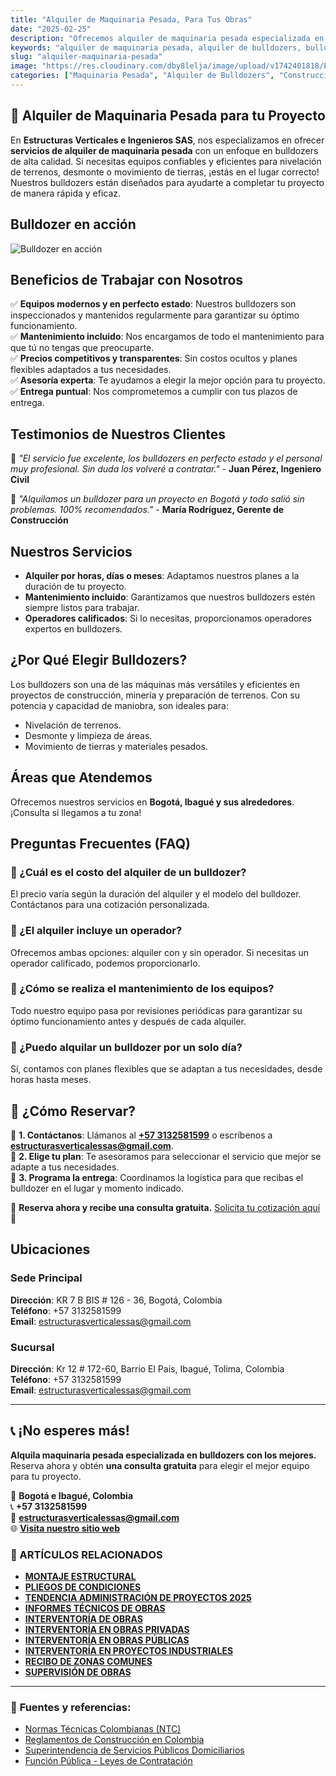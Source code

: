 ```yaml
---
title: "Alquiler de Maquinaria Pesada, Para Tus Obras"  
date: "2025-02-25"  
description: "Ofrecemos alquiler de maquinaria pesada especializada en bulldozers. Equipos modernos, mantenimiento garantizado y precios competitivos. ¡Contáctanos hoy!"  
keywords: "alquiler de maquinaria pesada, alquiler de bulldozers, bulldozer en renta, maquinaria pesada para construcción, renta de bulldozers en Bogotá, alquiler de bulldozers en Ibagué, maquinaria pesada con mantenimiento, bulldozers modernos, precios de alquiler de bulldozers, construcción y maquinaria pesada"  
slug: "alquiler-maquinaria-pesada"  
image: "https://res.cloudinary.com/dby8lelja/image/upload/v1742401818/Estructuras%20Verticales%20e%20Ingenieros%20SAS/Imagenes%20Blog/alquiler_maquinaria_pesada_mblex8.webp"  
categories: ["Maquinaria Pesada", "Alquiler de Bulldozers", "Construcción"]  
---
```


## 🚜 Alquiler de Maquinaria Pesada para tu Proyecto

En **Estructuras Verticales e Ingenieros SAS**, nos especializamos en ofrecer **servicios de alquiler de maquinaria pesada** con un enfoque en bulldozers de alta calidad. Si necesitas equipos confiables y eficientes para nivelación de terrenos, desmonte o movimiento de tierras, ¡estás en el lugar correcto! Nuestros bulldozers están diseñados para ayudarte a completar tu proyecto de manera rápida y eficaz.
## Bulldozer en acción
![Bulldozer en acción](https://res.cloudinary.com/dby8lelja/image/upload/v1742245119/Estructuras%20Verticales%20e%20Ingenieros%20SAS/Imagenes%20Blog/buldozer8_j8x1cx.webp)

## Beneficios de Trabajar con Nosotros

✅ **Equipos modernos y en perfecto estado**: Nuestros bulldozers son inspeccionados y mantenidos regularmente para garantizar su óptimo funcionamiento.  
✅ **Mantenimiento incluido**: Nos encargamos de todo el mantenimiento para que tú no tengas que preocuparte.  
✅ **Precios competitivos y transparentes**: Sin costos ocultos y planes flexibles adaptados a tus necesidades.  
✅ **Asesoría experta**: Te ayudamos a elegir la mejor opción para tu proyecto.  
✅ **Entrega puntual**: Nos comprometemos a cumplir con tus plazos de entrega.  

## Testimonios de Nuestros Clientes

📢 *"El servicio fue excelente, los bulldozers en perfecto estado y el personal muy profesional. Sin duda los volveré a contratar."* - **Juan Pérez, Ingeniero Civil**

📢 *"Alquilamos un bulldozer para un proyecto en Bogotá y todo salió sin problemas. 100% recomendados."* - **María Rodríguez, Gerente de Construcción**

## Nuestros Servicios

- **Alquiler por horas, días o meses**: Adaptamos nuestros planes a la duración de tu proyecto.  
- **Mantenimiento incluido**: Garantizamos que nuestros bulldozers estén siempre listos para trabajar.  
- **Operadores calificados**: Si lo necesitas, proporcionamos operadores expertos en bulldozers.  

## ¿Por Qué Elegir Bulldozers?

Los bulldozers son una de las máquinas más versátiles y eficientes en proyectos de construcción, minería y preparación de terrenos. Con su potencia y capacidad de maniobra, son ideales para:

- Nivelación de terrenos.  
- Desmonte y limpieza de áreas.  
- Movimiento de tierras y materiales pesados.  

## Áreas que Atendemos

Ofrecemos nuestros servicios en **Bogotá, Ibagué y sus alrededores**. ¡Consulta si llegamos a tu zona!  

## Preguntas Frecuentes (FAQ)

### 📌 ¿Cuál es el costo del alquiler de un bulldozer?
El precio varía según la duración del alquiler y el modelo del bulldozer. Contáctanos para una cotización personalizada.

### 📌 ¿El alquiler incluye un operador?
Ofrecemos ambas opciones: alquiler con y sin operador. Si necesitas un operador calificado, podemos proporcionarlo.

### 📌 ¿Cómo se realiza el mantenimiento de los equipos?
Todo nuestro equipo pasa por revisiones periódicas para garantizar su óptimo funcionamiento antes y después de cada alquiler.

### 📌 ¿Puedo alquilar un bulldozer por un solo día?
Sí, contamos con planes flexibles que se adaptan a tus necesidades, desde horas hasta meses.

## 📌 ¿Cómo Reservar?

🔹 **1. Contáctanos**: Llámanos al **[+57 3132581599](tel:+573132581599)** o escríbenos a **[estructurasverticalessas@gmail.com](mailto:estructurasverticalessas@gmail.com)**.  
🔹 **2. Elige tu plan**: Te asesoramos para seleccionar el servicio que mejor se adapte a tus necesidades.  
🔹 **3. Programa la entrega**: Coordinamos la logística para que recibas el bulldozer en el lugar y momento indicado.  

📢 **Reserva ahora y recibe una consulta gratuita.** [Solicita tu cotización aquí](https://www.estructurasverticales.com/servicios/alquiler-de-maquinaria-pesada) 📩

## Ubicaciones

### Sede Principal
**Dirección**: KR 7 B BIS # 126 - 36, Bogotá, Colombia  
**Teléfono**: +57 3132581599  
**Email**: estructurasverticalessas@gmail.com  

### Sucursal
**Dirección**: Kr 12 # 172-60, Barrio El País, Ibagué, Tolima, Colombia  
**Teléfono**: +57 3132581599  
**Email**: estructurasverticalessas@gmail.com  

---

## 📞 ¡No esperes más!

**Alquila maquinaria pesada especializada en bulldozers con los mejores.** Reserva ahora y obtén **una consulta gratuita** para elegir el mejor equipo para tu proyecto. 

📍 **Bogotá e Ibagué, Colombia**  
📞 **+57 3132581599**  
📧 **estructurasverticalessas@gmail.com**  
🌐 **[Visita nuestro sitio web](https://www.estructurasverticales.com/)**


### 📌 ARTÍCULOS RELACIONADOS  

- **[MONTAJE ESTRUCTURAL](https://www.estructurasverticales.com/blog/montaje-estructural-construccion)**  
- **[PLIEGOS DE CONDICIONES](https://www.estructurasverticales.com/blog/elaboracion-pliegos-condiciones)**  
- **[TENDENCIA ADMINISTRACIÓN DE PROYECTOS 2025](https://www.estructurasverticales.com/blog/administracion-proyectos-construccion)**  
- **[INFORMES TÉCNICOS DE OBRAS](https://www.estructurasverticales.com/blog/informes-tecnicos-obras)**  
- **[INTERVENTORÍA DE OBRAS](https://www.estructurasverticales.com/blog/interventoria-obras-colombia)**  
- **[INTERVENTORÍA EN OBRAS PRIVADAS](https://www.estructurasverticales.com/blog/interventoria-obras-privadas)**  
- **[INTERVENTORÍA EN OBRAS PÚBLICAS](https://www.estructurasverticales.com/blog/interventoria-obras-publicas)**  
- **[INTERVENTORÍA EN PROYECTOS INDUSTRIALES](https://www.estructurasverticales.com/blog/interventoria-proyectos-industriales)**  
- **[RECIBO DE ZONAS COMUNES](https://www.estructurasverticales.com/blog/recibo-zonas-comunes-ph)**  
- **[SUPERVISIÓN DE OBRAS](https://www.estructurasverticales.com/blog/supervision-obras-construccion)**  

---

### 🔗 **Fuentes y referencias:**  

- [Normas Técnicas Colombianas (NTC)](https://www.icontec.org/)  
- [Reglamentos de Construcción en Colombia](https://www.minvivienda.gov.co/)  
- [Superintendencia de Servicios Públicos Domiciliarios](https://www.superservicios.gov.co/)  
- [Función Pública - Leyes de Contratación](https://www.funcionpublica.gov.co/)  